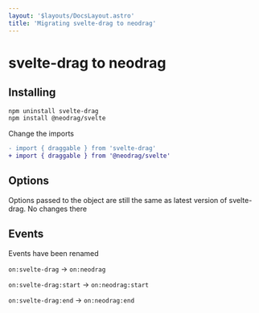 ```yaml
---
layout: '$layouts/DocsLayout.astro'
title: 'Migrating svelte-drag to neodrag'
---
```


# svelte-drag to neodrag

## Installing

```bash
npm uninstall svelte-drag
npm install @neodrag/svelte
```

Change the imports

```diff
- import { draggable } from 'svelte-drag'
+ import { draggable } from '@neodrag/svelte'
```

## Options

Options passed to the object are still the same as latest version of svelte-drag. No changes there

## Events

Events have been renamed

`on:svelte-drag` -> `on:neodrag`

`on:svelte-drag:start` -> `on:neodrag:start`

`on:svelte-drag:end` -> `on:neodrag:end`
